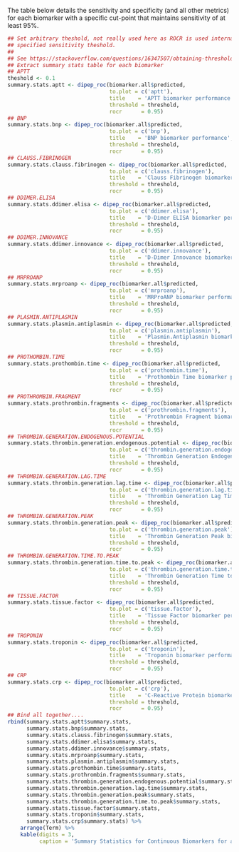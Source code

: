<!-- ##### Sensitivity and Specificity -->

The table below details the sensitivity and specificity (and all other metrics) for each biomarker with a specific cut-point that maintains sensitivity of at least 95%.

```r
## Set arbitrary theshold, not really used here as ROCR is used internally using the
## specified sensitivity theshold.
##
## See https://stackoverflow.com/questions/16347507/obtaining-threshold-values-from-a-roc-curve
## Extract summary stats table for each biomarker
## APTT
theshold <- 0.1
summary.stats.aptt <- dipep_roc(biomarker.all$predicted,
                                to.plot = c('aptt'),
                                title    = 'APTT biomarker performance',
                                threshold = threshold,
                                rocr      = 0.95)
## BNP
summary.stats.bnp <- dipep_roc(biomarker.all$predicted,
                                to.plot = c('bnp'),
                                title    = 'BNP biomarker performance',
                                threshold = threshold,
                                rocr      = 0.95)
## CLAUSS.FIBRINOGEN
summary.stats.clauss.fibrinogen <- dipep_roc(biomarker.all$predicted,
                                to.plot = c('clauss.fibrinogen'),
                                title    = 'Clauss Fibrinogen biomarker performance',
                                threshold = threshold,
                                rocr      = 0.95)
## DDIMER.ELISA
summary.stats.ddimer.elisa <- dipep_roc(biomarker.all$predicted,
                                to.plot = c('ddimer.elisa'),
                                title    = 'D-Dimer ELISA biomarker performance',
                                threshold = threshold,
                                rocr      = 0.95)
## DDIMER.INNOVANCE
summary.stats.ddimer.innovance <- dipep_roc(biomarker.all$predicted,
                                to.plot = c('ddimer.innovance'),
                                title    = 'D-Dimer Innovance biomarker performance',
                                threshold = threshold,
                                rocr      = 0.95)
## MRPROANP
summary.stats.mrproanp <- dipep_roc(biomarker.all$predicted,
                                to.plot = c('mrproanp'),
                                title    = 'MRProANP biomarker performance',
                                threshold = threshold,
                                rocr      = 0.95)
## PLASMIN.ANTIPLASMIN
summary.stats.plasmin.antiplasmin <- dipep_roc(biomarker.all$predicted,
                                to.plot = c('plasmin.antiplasmin'),
                                title    = 'Plasmin.Antiplasmin biomarker performance',
                                threshold = threshold,
                                rocr      = 0.95)
## PROTHOMBIN.TIME
summary.stats.prothombin.time <- dipep_roc(biomarker.all$predicted,
                                to.plot = c('prothombin.time'),
                                title    = 'Prothombin Time biomarker performance',
                                threshold = threshold,
                                rocr      = 0.95)
## PROTHROMBIN.FRAGMENT
summary.stats.prothrombin.fragments <- dipep_roc(biomarker.all$predicted,
                                to.plot = c('prothrombin.fragments'),
                                title    = 'Prothrombin Fragment biomarker performance',
                                threshold = threshold,
                                rocr      = 0.95)
## THROMBIN.GENERATION.ENDOGENOUS.POTENTIAL
summary.stats.thrombin.generation.endogenous.potential <- dipep_roc(biomarker.all$predicted,
                                to.plot = c('thrombin.generation.endogenous.potential'),
                                title    = 'Thrombin Generation Endogenous Potential biomarker performance',
                                threshold = threshold,
                                rocr      = 0.95)
## THROMBIN.GENERATION.LAG.TIME
summary.stats.thrombin.generation.lag.time <- dipep_roc(biomarker.all$predicted,
                                to.plot = c('thrombin.generation.lag.time'),
                                title    = 'Thrombin Generation Lag Time biomarker performance',
                                threshold = threshold,
                                rocr      = 0.95)
## THROMBIN.GENERATION.PEAK
summary.stats.thrombin.generation.peak <- dipep_roc(biomarker.all$predicted,
                                to.plot = c('thrombin.generation.peak'),
                                title    = 'Thrombin Generation Peak biomarker performance',
                                threshold = threshold,
                                rocr      = 0.95)
## THROMBIN.GENERATION.TIME.TO.PEAK
summary.stats.thrombin.generation.time.to.peak <- dipep_roc(biomarker.all$predicted,
                                to.plot = c('thrombin.generation.time.to.peak'),
                                title    = 'Thrombin Generation Time to Peak biomarker performance',
                                threshold = threshold,
                                rocr      = 0.95)
## TISSUE.FACTOR
summary.stats.tissue.factor <- dipep_roc(biomarker.all$predicted,
                                to.plot = c('tissue.factor'),
                                title    = 'Tissue Factor biomarker performance',
                                threshold = threshold,
                                rocr      = 0.95)
## TROPONIN
summary.stats.troponin <- dipep_roc(biomarker.all$predicted,
                                to.plot = c('troponin'),
                                title    = 'Troponin biomarker performance',
                                threshold = threshold,
                                rocr      = 0.95)
## CRP
summary.stats.crp <- dipep_roc(biomarker.all$predicted,
                                to.plot = c('crp'),
                                title    = 'C-Reactive Protein biomarker performance',
                                threshold = threshold,
                                rocr      = 0.95)
## Bind all together....
rbind(summary.stats.aptt$summary.stats,
      summary.stats.bnp$summary.stats,
      summary.stats.clauss.fibrinogen$summary.stats,
      summary.stats.ddimer.elisa$summary.stats,
      summary.stats.ddimer.innovance$summary.stats,
      summary.stats.mrproanp$summary.stats,
      summary.stats.plasmin.antiplasmin$summary.stats,
      summary.stats.prothombin.time$summary.stats,
      summary.stats.prothrombin.fragments$summary.stats,
      summary.stats.thrombin.generation.endogenous.potential$summary.stats,
      summary.stats.thrombin.generation.lag.time$summary.stats,
      summary.stats.thrombin.generation.peak$summary.stats,
      summary.stats.thrombin.generation.time.to.peak$summary.stats,
      summary.stats.tissue.factor$summary.stats,
      summary.stats.troponin$summary.stats,
      summary.stats.crp$summary.stats) %>%
    arrange(Term) %>%
    kable(digits = 3,
          caption = 'Summary Statistics for Continuous Biomarkers for a minimum sensitivity of 95%')

```
